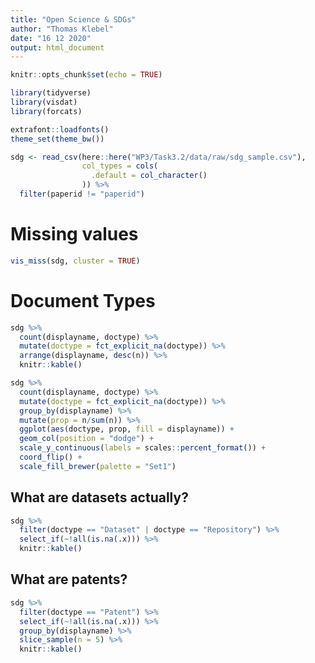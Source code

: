 ```yaml
---
title: "Open Science & SDGs"
author: "Thomas Klebel"
date: "16 12 2020"
output: html_document
---
```


```r
knitr::opts_chunk$set(echo = TRUE)

library(tidyverse)
library(visdat)
library(forcats)

extrafont::loadfonts()
theme_set(theme_bw())
```


```r
sdg <- read_csv(here::here("WP3/Task3.2/data/raw/sdg_sample.csv"), 
                col_types = cols(
                  .default = col_character()
                )) %>% 
  filter(paperid != "paperid")
```

# Missing values
```r
vis_miss(sdg, cluster = TRUE)
```

# Document Types
```r
sdg %>% 
  count(displayname, doctype) %>% 
  mutate(doctype = fct_explicit_na(doctype)) %>% 
  arrange(displayname, desc(n)) %>% 
  knitr::kable()
```



```r
sdg %>% 
  count(displayname, doctype) %>% 
  mutate(doctype = fct_explicit_na(doctype)) %>% 
  group_by(displayname) %>% 
  mutate(prop = n/sum(n)) %>% 
  ggplot(aes(doctype, prop, fill = displayname)) +
  geom_col(position = "dodge") +
  scale_y_continuous(labels = scales::percent_format()) +
  coord_flip() +
  scale_fill_brewer(palette = "Set1")
```


## What are datasets actually?
```r
sdg %>% 
  filter(doctype == "Dataset" | doctype == "Repository") %>% 
  select_if(~!all(is.na(.x))) %>% 
  knitr::kable()
```

## What are patents?
```r
sdg %>% 
  filter(doctype == "Patent") %>% 
  select_if(~!all(is.na(.x))) %>%
  group_by(displayname) %>% 
  slice_sample(n = 5) %>% 
  knitr::kable()
```

